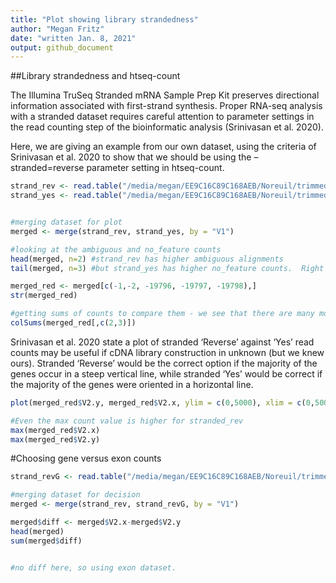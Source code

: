 ```yaml
---
title: "Plot showing library strandedness"
author: "Megan Fritz"
date: "written Jan. 8, 2021"
output: github_document
---
```

  
##Library strandedness and htseq-count

The Illumina TruSeq Stranded mRNA Sample Prep Kit preserves directional information associated with first-strand synthesis.  Proper RNA-seq analysis with a stranded dataset requires careful attention to parameter settings in the read counting step of the bioinformatic analysis (Srinivasan et al. 2020).  

Here, we are giving an example from our own dataset, using the criteria of Srinivasan et al. 2020 to show that we should be using the --stranded=reverse parameter setting in htseq-count.

```r

strand_rev <- read.table("/media/megan/EE9C16C89C168AEB/Noreuil/trimmed_pairs/DGE_GenAligned_SamFiles/highQual_exon/M2-1_S5_htseq", header = F) #ran with htseq -s reverse
strand_yes <- read.table("/media/megan/EE9C16C89C168AEB/Noreuil/trimmed_pairs/DGE_GenAligned_SamFiles/Str_Yes/M2-1_S5_htseq", header = F) #ran with htseq -s yes


#merging dataset for plot
merged <- merge(strand_rev, strand_yes, by = "V1")

```

```r

#looking at the ambiguous and no_feature counts
head(merged, n=2) #strand_rev has higher ambiguous alignments
tail(merged, n=3) #but strand_yes has higher no_feature counts.  Right away, this indicates strand_rev is better.

merged_red <- merged[c(-1,-2, -19796, -19797, -19798),]
str(merged_red)

#getting sums of counts to compare them - we see that there are many more reads counted toward features using strand_rev
colSums(merged_red[,c(2,3)])

```


Srinivasan et al. 2020 state a plot of stranded ‘Reverse’ against ‘Yes’ read counts may be useful if cDNA library construction in unknown (but we knew ours). Stranded ‘Reverse’
would be the correct option if the majority of the genes occur in a steep vertical line, while stranded ‘Yes’ would be correct if the majority of the genes were oriented in a horizontal line.  

```r

plot(merged_red$V2.y, merged_red$V2.x, ylim = c(0,5000), xlim = c(0,5000), ylab = "stranded_rev", xlab = "stranded_yes", title(main= "Feature counts by stranded parameter"))#axes truncated for better visualization

#Even the max count value is higher for stranded_rev
max(merged_red$V2.x)
max(merged_red$V2.y)

```

#Choosing gene versus exon counts
```r

strand_revG <- read.table("/media/megan/EE9C16C89C168AEB/Noreuil/trimmed_pairs/DGE_GenAligned_SamFiles/highQual_gene/M2-1_S5_htseq", header = F) #ran with htseq -s reverse

#merging dataset for decision
merged <- merge(strand_rev, strand_revG, by = "V1")

merged$diff <- merged$V2.x-merged$V2.y
head(merged)
sum(merged$diff)


#no diff here, so using exon dataset.
```

